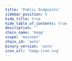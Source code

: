 ```yaml
---
title: 'Public Endpoints'
sidebar_position: 9
hide_title: true
hide_table_of_contents: true
description: ''
chain_name: 'Haqq'
scope: 'mainnet'
chain_id: 'auto'
binary_version: 'auto'
icon_url: 'haqq-icon.svg'
---
```



<PageTitle
  iconUrl="img/haqq-icon.svg"
  title="Haqq Public Endpoints"
  chainId="auto"
  version="auto"
/>

<PublicEndpoints
  chainId="auto"
  primaryRpcUrl="https://haqq-rpc.noders.services"
  primaryApiUrl="https://haqq-api.noders.services"
  primaryGrpcUrl="haqq-grpc.noders.services:443"
  primaryJsonRpcUrl="https://haqq-jsonrpc.noders.services"
/>